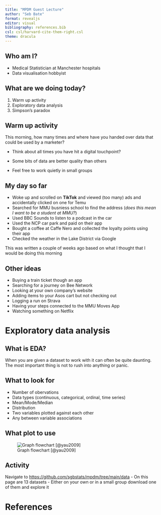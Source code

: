 ```yaml
---
title: "MPDM Guest Lecture"
author: "Seb Bate"
format: revealjs
editor: visual
bibliography: references.bib
csl: csl/harvard-cite-them-right.csl
theme: dracula
---
```


## Who am I?

-   Medical Statistician at Manchester hospitals
-   Data visualisation hobbyist

## What are we doing today?

1.  Warm up activity
2.  Exploratory data analysis
3.  Simpson's paradox

## Warm up activity

::: incremental
This morning, how many times and where have you handed over data that could be used by a marketer?

-   Think about all times you have hit a digital touchpoint?

-   Some bits of data are better quality than others

-   Feel free to work quietly in small groups
:::

## My day so far {.smaller}

::: incremental
-   Woke up and scrolled on **TikTok** and viewed (too many) ads and accidentally clicked on one for Temu
-   Searched for MMU busniess school to find the address (*does this mean I want to be a student at MMU?*)
-   Used BBC Sounds to listen to a podcast in the car
-   Used the NCP car park and paid on their app
-   Bought a coffee at Caffe Nero and collected the loyalty points using their app
-   Checked the weather in the Lake District via Google
:::

::: aside
This was written a couple of weeks ago based on what I thought that I would be doing this morning
:::

## Other ideas {.scrollable}

-   Buying a train ticket though an app
-   Searching for a journey on Bee Network
-   Looking at your own company's website
-   Adding items to your Asos cart but not checking out
-   Logging a run on Strava
-   Having your steps connected to the MMU Moves App
-   Watching something on Netflix

# Exploratory data analysis

## What is EDA?

::: incremental
When you are given a dataset to work with it can often be quite daunting. The most important thing is not to rush into anything or panic.
:::

## What to look for

::: incremental
-   Number of obervations
-   Data types (continuous, categorical, ordinal, time series)
-   Mean/Mode/Median
-   Distribution
-   Two variables plotted against each other
-   Any between variable associations
:::

## What plot to use

![Graph flowchart [@yau2009]](img/choosechart.jpg)

## Activity

::: incremental
Navigate to <https://github.com/sgbstats/mpdm/tree/main/data> - On this page are 13 datasets - Either on your own or in a small group download one of them and explore it
:::

# References
